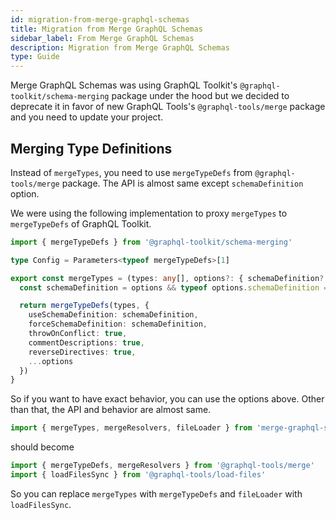 ```yaml
---
id: migration-from-merge-graphql-schemas
title: Migration from Merge GraphQL Schemas
sidebar_label: From Merge GraphQL Schemas
description: Migration from Merge GraphQL Schemas
type: Guide
---
```


Merge GraphQL Schemas was using GraphQL Toolkit's `@graphql-toolkit/schema-merging` package under the hood but we decided to deprecate it in favor of new GraphQL Tools's `@graphql-tools/merge` package and you need to update your project.

## Merging Type Definitions

Instead of `mergeTypes`, you need to use `mergeTypeDefs` from `@graphql-tools/merge` package. The API is almost same except `schemaDefinition` option.

We were using the following implementation to proxy `mergeTypes` to `mergeTypeDefs` of GraphQL Toolkit.

```ts
import { mergeTypeDefs } from '@graphql-toolkit/schema-merging'

type Config = Parameters<typeof mergeTypeDefs>[1]

export const mergeTypes = (types: any[], options?: { schemaDefinition?: boolean; all?: boolean } & Partial<Config>) => {
  const schemaDefinition = options && typeof options.schemaDefinition === 'boolean' ? options.schemaDefinition : true

  return mergeTypeDefs(types, {
    useSchemaDefinition: schemaDefinition,
    forceSchemaDefinition: schemaDefinition,
    throwOnConflict: true,
    commentDescriptions: true,
    reverseDirectives: true,
    ...options
  })
}
```

So if you want to have exact behavior, you can use the options above. Other than that, the API and behavior are almost same.

```ts
import { mergeTypes, mergeResolvers, fileLoader } from 'merge-graphql-schemas'
```

should become

```ts
import { mergeTypeDefs, mergeResolvers } from '@graphql-tools/merge'
import { loadFilesSync } from '@graphql-tools/load-files'
```

So you can replace `mergeTypes` with `mergeTypeDefs` and `fileLoader` with `loadFilesSync`.
